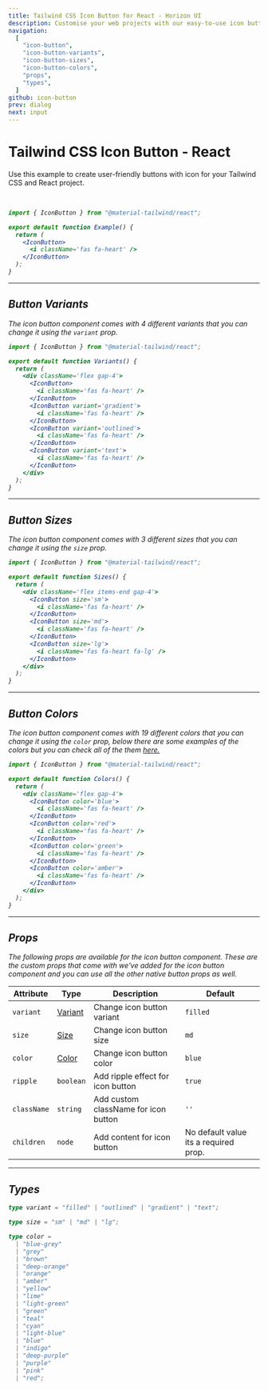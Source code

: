 ```yaml
---
title: Tailwind CSS Icon Button for React - Horizon UI
description: Customise your web projects with our easy-to-use icon button component for Tailwind CSS and React using Material Design guidelines.
navigation:
  [
    "icon-button",
    "icon-button-variants",
    "icon-button-sizes",
    "icon-button-colors",
    "props",
    "types",
  ]
github: icon-button
prev: dialog
next: input
---
```


# Tailwind CSS Icon Button - React

Use this example to create user-friendly buttons with icon for your Tailwind CSS and React project.

<br />

<ComponentCard id='icon-button'>
  <IconButton>
    <i className='fas fa-heart' />
  </IconButton>
</ComponentCard>

```jsx showLineNumbers {1, 5-7}
import { IconButton } from "@material-tailwind/react";

export default function Example() {
  return (
    <IconButton>
      <i className='fas fa-heart' />
    </IconButton>
  );
}
```

---

## Button Variants

The icon button component comes with 4 different variants that you can change it using the <Code>variant</Code> prop.

<ComponentCard id='icon-button-variants'>
  <div className='flex gap-4'>
    <IconButton>
      <i className='fas fa-heart' />
    </IconButton>
    <IconButton variant='gradient'>
      <i className='fas fa-heart' />
    </IconButton>
    <IconButton variant='outlined'>
      <i className='fas fa-heart' />
    </IconButton>
    <IconButton variant='text'>
      <i className='fas fa-heart' />
    </IconButton>
  </div>
</ComponentCard>

```jsx showLineNumbers {6-17}
import { IconButton } from "@material-tailwind/react";

export default function Variants() {
  return (
    <div className='flex gap-4'>
      <IconButton>
        <i className='fas fa-heart' />
      </IconButton>
      <IconButton variant='gradient'>
        <i className='fas fa-heart' />
      </IconButton>
      <IconButton variant='outlined'>
        <i className='fas fa-heart' />
      </IconButton>
      <IconButton variant='text'>
        <i className='fas fa-heart' />
      </IconButton>
    </div>
  );
}
```

---

## Button Sizes

The icon button component comes with 3 different sizes that you can change it using the <Code>size</Code> prop.

<ComponentCard id='icon-button-sizes'>
  <div className='flex items-end gap-4'>
    <IconButton size='sm'>
      <i className='fas fa-heart' />
    </IconButton>
    <IconButton>
      <i className='fas fa-heart' />
    </IconButton>
    <IconButton size='lg'>
      <i className='fas fa-heart fa-lg' />
    </IconButton>
  </div>
</ComponentCard>

```jsx showLineNumbers {6-14}
import { IconButton } from "@material-tailwind/react";

export default function Sizes() {
  return (
    <div className='flex items-end gap-4'>
      <IconButton size='sm'>
        <i className='fas fa-heart' />
      </IconButton>
      <IconButton size='md'>
        <i className='fas fa-heart' />
      </IconButton>
      <IconButton size='lg'>
        <i className='fas fa-heart fa-lg' />
      </IconButton>
    </div>
  );
}
```

---

## Button Colors

The icon button component comes with 19 different colors that you can change it using the <Code>color</Code> prop, below there are some examples of the colors but you can check all of the them [here.](#props)

<ComponentCard id='icon-button-colors'>
  <div className='flex gap-4'>
    <IconButton color='blue'>
      <i className='fas fa-heart' />
    </IconButton>
    <IconButton color='red'>
      <i className='fas fa-heart' />
    </IconButton>
    <IconButton color='green'>
      <i className='fas fa-heart' />
    </IconButton>
    <IconButton color='amber'>
      <i className='fas fa-heart' />
    </IconButton>
  </div>
</ComponentCard>

```jsx showLineNumbers {6-17}
import { IconButton } from "@material-tailwind/react";

export default function Colors() {
  return (
    <div className='flex gap-4'>
      <IconButton color='blue'>
        <i className='fas fa-heart' />
      </IconButton>
      <IconButton color='red'>
        <i className='fas fa-heart' />
      </IconButton>
      <IconButton color='green'>
        <i className='fas fa-heart' />
      </IconButton>
      <IconButton color='amber'>
        <i className='fas fa-heart' />
      </IconButton>
    </div>
  );
}
```

---

## Props

<span id='props' className='scroll-mt-48' />
The following props are available for the icon button component. These are the custom
props that come with we've added for the icon button component and you can use all
the other native button props as well.

| Attribute   | Type                       | Description                          | Default                               |
| ----------- | -------------------------- | ------------------------------------ | ------------------------------------- |
| `variant`   | [Variant](#types)          | Change icon button variant           | <Code small>filled</Code>             |
| `size`      | [Size](#types)             | Change icon button size              | <Code small>md</Code>                 |
| `color`     | [Color](#types)            | Change icon button color             | <Code small>blue</Code>               |
| `ripple`    | <Code small>boolean</Code> | Add ripple effect for icon button    | <Code small>true</Code>               |
| `className` | <Code small>string</Code>  | Add custom className for icon button | `''`                                  |
| `children`  | <Code small>node</Code>    | Add content for icon button          | No default value its a required prop. |

---

## Types

<span id='types' className='scroll-mt-48' />

```ts
type variant = "filled" | "outlined" | "gradient" | "text";
```

```ts
type size = "sm" | "md" | "lg";
```

```ts
type color =
  | "blue-grey"
  | "grey"
  | "brown"
  | "deep-orange"
  | "orange"
  | "amber"
  | "yellow"
  | "lime"
  | "light-green"
  | "green"
  | "teal"
  | "cyan"
  | "light-blue"
  | "blue"
  | "indigo"
  | "deep-purple"
  | "purple"
  | "pink"
  | "red";
```
